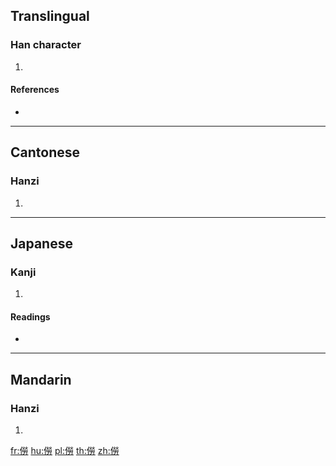 ==Translingual==

===Han character===
{{Han char|rn=9|rad=人|as=12|sn=14|four=29227|canj=OFFS|ids=⿰亻勞}}

# {{defn|Han|sort=人12}}

====References====
* {{Han ref|kx=0116.210|dkj=01096|dj=0247.320|hdz=10222.020|uh=50D7|ud=20695|bh=E0F2|bd=57586}}

----

==Cantonese==

===Hanzi===
{{yue-hanzi|jyut=|y=lou4}}

# {{defn|lang=yue|sort=人12}}

----

==Japanese==

===Kanji===
{{ja-kanji|grade=|rs=人12}}

# {{defn|lang=ja|sort=人12}}

====Readings====
* {{ja-readings|on=[[ろう]] (rō)|kun=}}

----

==Mandarin==

===Hanzi===
{{cmn-hanzi|pin=[[láo]] ([[lao2]])|wg=lao<sup>2</sup>}}

# {{defn|lang=cmn|sort=人12}}

[[fr:僗]]
[[hu:僗]]
[[pl:僗]]
[[th:僗]]
[[zh:僗]]